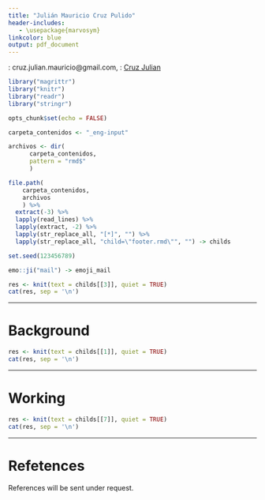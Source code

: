 ```yaml
---
title: "Julián Mauricio Cruz Pulido"
header-includes:
   - \usepackage{marvosym}
linkcolor: blue
output: pdf_document
---
```


   
\Letter: cruz.julian.mauricio@gmail.com, \ComputerMouse: [Cruz Julian](https://cruzjulian.github.io/portafolio)


```r
library("magrittr")
library("knitr")
library("readr")
library("stringr")

opts_chunk$set(echo = FALSE)

carpeta_contenidos <- "_eng-input"

archivos <- dir(
      carpeta_contenidos, 
      pattern = "rmd$"
      )

file.path(
    carpeta_contenidos, 
    archivos
    ) %>% 
  extract(-3) %>% 
  lapply(read_lines) %>% 
  lapply(extract, -2) %>%
  lapply(str_replace_all, "[*]", "") %>% 
  lapply(str_replace_all, "child=\"footer.rmd\"", "") -> childs


```

```r
set.seed(123456789)

emo::ji("mail") -> emoji_mail

```

```r
res <- knit(text = childs[[3]], quiet = TRUE)
cat(res, sep = '\n')

```


***

# Background

```r
res <- knit(text = childs[[1]], quiet = TRUE)
cat(res, sep = '\n')

```

***

# Working

```r
res <- knit(text = childs[[7]], quiet = TRUE)
cat(res, sep = '\n')

```

***

# Refetences

References will be sent under request.

